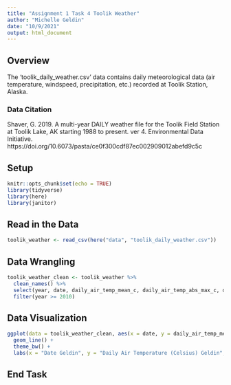 ```yaml
---
title: "Assignment 1 Task 4 Toolik Weather"
author: "Michelle Geldin"
date: "10/9/2021"
output: html_document
---
```

## Overview

The ‘toolik_daily_weather.csv’ data contains daily meteorological data (air temperature, windspeed, precipitation, etc.) recorded at Toolik Station, Alaska.

### Data Citation

Shaver, G. 2019. A multi-year DAILY weather file for the Toolik Field Station at Toolik Lake, AK starting 1988 to present. ver 4. Environmental Data Initiative. https://doi.org/10.6073/pasta/ce0f300cdf87ec002909012abefd9c5c

## Setup
```r
knitr::opts_chunk$set(echo = TRUE)
library(tidyverse)
library(here)
library(janitor)
```

## Read in the Data

```r
toolik_weather <- read_csv(here("data", "toolik_daily_weather.csv"))
```

## Data Wrangling

```r
toolik_weather_clean <- toolik_weather %>%
  clean_names() %>%
  select(year, date, daily_air_temp_mean_c, daily_air_temp_abs_max_c, daily_air_temp_abs_min_c) %>%
  filter(year >= 2010)
```

## Data Visualization

```r
ggplot(data = toolik_weather_clean, aes(x = date, y = daily_air_temp_mean_c)) +
  geom_line() +
  theme_bw() +
  labs(x = "Date Geldin", y = "Daily Air Temperature (Celsius) Geldin", title = "Daily Air Temperature (Celsius) by Date Geldin")
```

## End Task